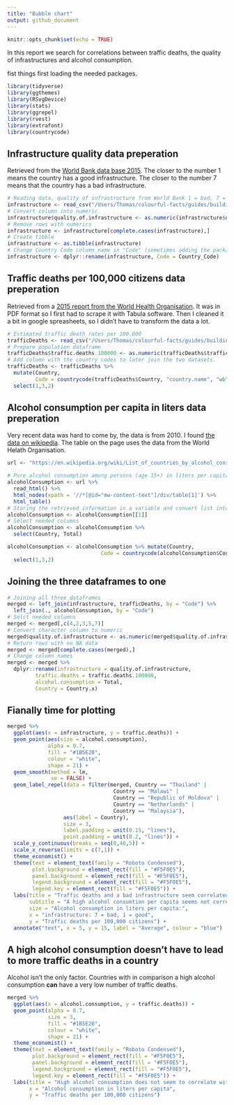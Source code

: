 ```yaml
---
title: "Bubble chart"
output: github_document
---
```


```r
knitr::opts_chunk$set(echo = TRUE)
```
In this report we search for correlations between traffic deaths, the quality of infrastructures and alcohol consumption.

fist things first loading the needed packages.
```r
library(tidyverse)
library(ggthemes)
library(RSvgDevice)
library(stats)
library(ggrepel)
library(rvest)
library(extrafont)
library(countrycode)

```

## Infrastructure quality data preperation

Retrieved from the [World Bank data base 2015](http://databank.worldbank.org/data/reports.aspx?source=2&series=IQ.WEF.PORT.XQ&country=#). The closer to the number 1 means the country has a good infrastructure. The closer to the number 7 means that the country has a bad infrastructure.
```r
# Reading data, quality of infrastructure from World Bank 1 = bad, 7 = good.
infrastructure <- read_csv("/Users/Thomas/colourful-facts/guides/building-charts/bubble-chart/data/quality-of-infrastructure.csv")
# Convert column into numeric
infrastructure$quality.of.infrastructure <- as.numeric(infrastructure$quality.of.infrastructure)
# Remove rows with numerics
infrastructure <- infrastructure[complete.cases(infrastructure),]
# Create tibble
infrastructure <- as.tibble(infrastructure)
# Change Country Code column name in "Code" (sometimes adding the package before the function helps)
infrastructure <- dplyr::rename(infrastructure, Code = Country_Code)
```

## Traffic deaths per 100,000 citizens data preperation

Retrieved from a [2015 report from the World Health Organisation](http://www.who.int/violence_injury_prevention/road_safety_status/2015/en/). It was in PDF format so I first had to scrape it with Tabula software. Then I cleaned it a bit in google spreasheets, so I didn't have to transform the data a lot.
```r
# Estimated traffic death rates per 100.000
trafficDeaths <- read_csv("/Users/Thomas/colourful-facts/guides/building-charts/bubble-chart/data/estimated-traffic-death-rates-2015.csv")
# Prepare population dataframe
trafficDeaths$traffic.deaths.100000 <- as.numeric(trafficDeaths$traffic.deaths.100000)
# Add column with the country codes to later join the two datasets.
trafficDeaths <- trafficDeaths %>% 
  mutate(Country, 
         Code = countrycode(trafficDeaths$Country, "country.name", "wb")) %>%
  select(1,3,2)
```

## Alcohol consumption per capita in liters data preperation

Very recent data was hard to come by, the data is from 2010. I found [the data on wikipedia](https://en.wikipedia.org/wiki/List_of_countries_by_alcohol_consumption_per_capita#cite_note-2). The table on the page uses the data from the World Helath Organisation.  
```r
url <- "https://en.wikipedia.org/wiki/List_of_countries_by_alcohol_consumption_per_capita#cite_note-2"

# Pure alcohol consumption among persons (age 15+) in liters per capita per year, 2010
alcoholConsumption <- url %>% 
  read_html() %>%
  html_nodes(xpath = '//*[@id="mw-content-text"]/div/table[1]') %>%
  html_table()
# Storing the retrieved information in a variable and convert list into data frame.
alcoholConsumption <- alcoholConsumption[[1]]
# Select needed columns
alcoholConsumption <- alcoholConsumption %>%
  select(Country, Total)

alcoholConsumption <- alcoholConsumption %>% mutate(Country, 
                              Code = countrycode(alcoholConsumption$Country, "country.name", "wb")) %>%
  select(1,3,2)
```

## Joining the three dataframes to one
```r
# Joining all three dataframes
merged <- left_join(infrastructure, trafficDeaths, by = "Code") %>%
  left_join(., alcoholConsumption, by = "Code")
# Selct needed columns
merged <- merged[,c(4,2,3,5,7)]
# Convert character column to numeric
merged$quality.of.infrastructure <- as.numeric(merged$quality.of.infrastructure)
# Return rows with no NA data
merged <- merged[complete.cases(merged),]
# Change column names
merged <- merged %>% 
  dplyr::rename(infrastructure = quality.of.infrastructure,
         traffic.deaths = traffic.deaths.100000,
         alcohol.consumption = Total,
         Country = Country.x)
```

## Fianally time for plotting
```r
merged %>% 
  ggplot(aes(x = infrastructure, y = traffic.deaths)) +
  geom_point(aes(size = alcohol.consumption),
             alpha = 0.7,
             fill = "#1B5E20",
             colour = "white",
             shape = 21) +
  geom_smooth(method = lm,
              se = FALSE) +
  geom_label_repel(data = filter(merged, Country == "Thailand" |
                                  Country == "Malawi" | 
                                  Country == "Republic of Moldova" |
                                  Country == "Netherlands" |
                                  Country == "Malaysia"), 
                  aes(label = Country),
                  size = 3,
                  label.padding = unit(0.15, "lines"),
                  point.padding = unit(0.2, "lines")) +
  scale_y_continuous(breaks = seq(0,40,5)) +
  scale_x_reverse(limits = c(7,1)) +
  theme_economist() + 
  theme(text = element_text(family = "Roboto Condensed"),
        plot.background = element_rect(fill = "#F5F0E5"),
        panel.background = element_rect(fill = "#F5F0E5"),
        legend.background = element_rect(fill = "#F5F0E5"),
        legend.key = element_rect(fill = "#F5F0E5")) +
  labs(title = "Traffic deaths and a bad infrastructure seem correlated",
       subtitle = "A high alcohol consumtion per capita seems not correlated to given variables.",
       size = "Alcohol consumption in liters per capita:",
       x = "infrastructure: 7 = bad, 1 = good",
       y = "Traffic deaths per 100,000 citizens") +
  annotate("text", x = 5, y = 15, label = "Average", colour = "blue")
```

## A high alcohol consumption doesn't have to lead to more traffic deaths in a country
Alcohol isn't the only factor. Countries with in comparison a high alcohol consumption **can** have a very low number of traffic deaths. 
```r
merged %>% 
  ggplot(aes(x = alcohol.consumption, y = traffic.deaths)) +
  geom_point(alpha = 0.7,
             size = 3,
             fill = "#1B5E20",
             colour = "white",
             shape = 21) +
  theme_economist() + 
  theme(text = element_text(family = "Roboto Condensed"),
        plot.background = element_rect(fill = "#F5F0E5"),
        panel.background = element_rect(fill = "#F5F0E5"),
        legend.background = element_rect(fill = "#F5F0E5"),
        legend.key = element_rect(fill = "#F5F0E5")) +
  labs(title = "High alcohol consumption does not seem to correlate with\nmore traffic deaths in a country",
       x = "Alcohol consumption in liters per capita",
       y = "Traffic deaths per 100,000 citizens")
```

